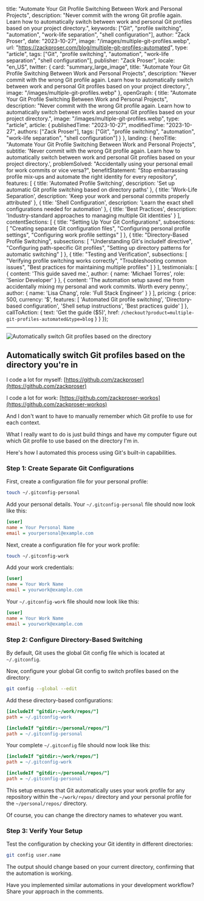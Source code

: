 


  title: "Automate Your Git Profile Switching Between Work and Personal Projects",
  description: "Never commit with the wrong Git profile again. Learn how to automatically switch between work and personal Git profiles based on your project directory.",
  keywords: ["Git", "profile switching", "automation", "work-life separation", "shell configuration"],
  author: "Zack Proser",
  date: "2023-10-27",
  image: "/images/multiple-git-profiles.webp",
  url: "https://zackproser.com/blog/multiple-git-profiles-automated",
  type: "article",
  tags: ["Git", "profile switching", "automation", "work-life separation", "shell configuration"],
  publisher: "Zack Proser",
  locale: "en_US",
  twitter: {
    card: "summary_large_image",
    title: "Automate Your Git Profile Switching Between Work and Personal Projects",
    description: "Never commit with the wrong Git profile again. Learn how to automatically switch between work and personal Git profiles based on your project directory.",
    image: "/images/multiple-git-profiles.webp"
  },
  openGraph: {
    title: "Automate Your Git Profile Switching Between Work and Personal Projects",
    description: "Never commit with the wrong Git profile again. Learn how to automatically switch between work and personal Git profiles based on your project directory.",
    image: "/images/multiple-git-profiles.webp",
    type: "article",
    article: {
      publishedTime: "2023-10-27",
      modifiedTime: "2023-10-27",
      authors: ["Zack Proser"],
      tags: ["Git", "profile switching", "automation", "work-life separation", "shell configuration"]
    }
  },
  landing: {
    heroTitle: "Automate Your Git Profile Switching Between Work and Personal Projects",
    subtitle: 'Never commit with the wrong Git profile again. Learn how to automatically switch between work and personal Git profiles based on your project directory.',
    problemSolved: "Accidentally using your personal email for work commits or vice versa?",
    benefitStatement: "Stop embarrassing profile mix-ups and automate the right identity for every repository",
    features: [
      {
        title: 'Automated Profile Switching',
        description: 'Set up automatic Git profile switching based on directory paths'
      },
      {
        title: 'Work-Life Separation',
        description: 'Keep your work and personal commits properly attributed'
      },
      {
        title: 'Shell Configuration',
        description: 'Learn the exact shell configurations needed for automation'
      },
      {
        title: 'Best Practices',
        description: 'Industry-standard approaches to managing multiple Git identities'
      }
    ],
    contentSections: [
      {
        title: "Setting Up Your Git Configurations",
        subsections: [
          "Creating separate Git configuration files",
          "Configuring personal profile settings",
          "Configuring work profile settings"
        ]
      },
      {
        title: "Directory-Based Profile Switching",
        subsections: [
          "Understanding Git's includeIf directive",
          "Configuring path-specific Git profiles",
          "Setting up directory patterns for automatic switching"
        ]
      },
      {
        title: "Testing and Verification",
        subsections: [
          "Verifying profile switching works correctly",
          "Troubleshooting common issues",
          "Best practices for maintaining multiple profiles"
        ]
      }
    ],
    testimonials: [
      {
        content: 'This guide saved me.',
        author: {
          name: 'Michael Torres',
          role: 'Senior Developer'
        }
      },
      {
        content: 'The automation setup saved me from accidentally mixing my personal and work commits. Worth every penny.',
        author: {
          name: 'Lisa Chang',
          role: 'Full Stack Engineer'
        }
      }
    ],
    pricing: {
      price: 500,
      currency: '$',
      features: [
        'Automated Git profile switching',
        'Directory-based configuration',
        'Shell setup instructions',
        'Best practices guide'
      ]
    },
    callToAction: {
      text: 'Get the guide ($5)',
      href: `/checkout?product=multiple-git-profiles-automated&type=blog`
    }
  }
});

--- 

<Image src={multipleGitProfiles} alt="Automatically switch Git profiles based on the directory" />

## Automatically switch Git profiles based on the directory you're in 

I code a lot for myself: [https://github.com/zackproser](https://github.com/zackproser)

I code a lot for work: [https://github.com/zackproser-workos](https://github.com/zackproser-workos)

And I don't want to have to manually remember which Git profile to use for each context. 

What I really want to do is just build things and have my computer figure out which Git profile to use based on the directory I'm in.

Here's how I automated this process using Git's built-in capabilities.

### Step 1: Create Separate Git Configurations

First, create a configuration file for your personal profile:

```bash
touch ~/.gitconfig-personal
```

Add your personal details. Your `~/.gitconfig-personal` file should now look like this:

```ini
[user]
name = Your Personal Name
email = yourpersonal@example.com
```

Next, create a configuration file for your work profile:

```bash
touch ~/.gitconfig-work
```

Add your work credentials:

```ini
[user]
name = Your Work Name
email = yourwork@example.com
```

Your `~/.gitconfig-work` file should now look like this:

```ini
[user]
name = Your Work Name
email = yourwork@example.com
```

### Step 2: Configure Directory-Based Switching

By default, Git uses the global Git config file which is located at `~/.gitconfig`.

Now, configure your global Git config to switch profiles based on the directory:

```bash
git config --global --edit
```

Add these directory-based configurations:

```ini
[includeIf "gitdir:~/work/repos/"]
path = ~/.gitconfig-work

[includeIf "gitdir:~/personal/repos/"]
path = ~/.gitconfig-personal
```

Your complete `~/.gitconfig` file should now look like this:

```ini
[includeIf "gitdir:~/work/repos/"]
path = ~/.gitconfig-work

[includeIf "gitdir:~/personal/repos/"]
path = ~/.gitconfig-personal
```

This setup ensures that Git automatically uses your work profile for any repository within the `~/work/repos/` directory and your personal profile for the `~/personal/repos/` directory.

Of course, you can change the directory names to whatever you want.

### Step 3: Verify Your Setup

Test the configuration by checking your Git identity in different directories:

```bash
git config user.name
```

The output should change based on your current directory, confirming that the automation is working.

Have you implemented similar automations in your development workflow? Share your approach in the comments.